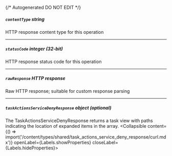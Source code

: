 {/* Autogenerated DO NOT EDIT  */}

##### `contentType` _string_
HTTP response content type for this operation

---
##### `statusCode` _integer (32-bit)_
HTTP response status code for this operation

---
##### `rawResponse` _HTTP response_
Raw HTTP response; suitable for custom response parsing

---
##### `taskActionsServiceDenyResponse` _object (optional)_
The TaskActionsServiceDenyResponse returns a task view with paths indicating the location of expanded items in the array.
<Collapsible content={() => import('/content/types/shared/task_actions_service_deny_response/curl.mdx')} openLabel={Labels.showProperties} closeLabel={Labels.hideProperties}>
</Collapsible>


